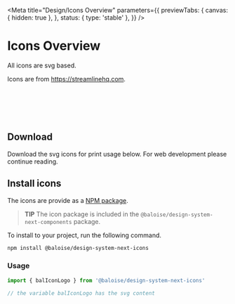 
<Meta
  title="Design/Icons Overview"
  parameters={{
    previewTabs: {
      canvas: { hidden: true },
    },
    status: { type: 'stable' },
  }}
/>

# Icons Overview

All icons are svg based.

Icons are from <a href="https://www.streamlinehq.com">https://streamlinehq.com</a>.

<br />
<br />


<bal-doc-app>
  <bal-doc-icons icons={icons}></bal-doc-icons>
</bal-doc-app>

<br />
<br />

## Download

Download the svg icons for print usage below. For web development please continue reading.

<bal-doc-app>
  <bal-doc-download subject="icons.zip" subtitle="Our svg icons" link="/assets/download/icons.zip"></bal-doc-download>
</bal-doc-app>

## Install icons

The icons are provide as a [NPM package](https://www.npmjs.com/package/@baloise/design-system-next-icons).

> **TIP**
> The icon package is included in the `@baloise/design-system-next-components` package.

To install to your project, run the following command.

```bash
npm install @baloise/design-system-next-icons
```

### Usage

```typescript
import { balIconLogo } from '@baloise/design-system-next-icons'

// the variable balIconLogo has the svg content
```

<bal-doc-github link="/stories/design/03-icons.stories.mdx"></bal-doc-github>
